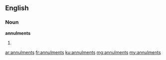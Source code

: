 ==English==

===Noun===
'''annulments'''

# {{plural of|annulment}}

[[ar:annulments]]
[[fr:annulments]]
[[ku:annulments]]
[[mg:annulments]]
[[my:annulments]]